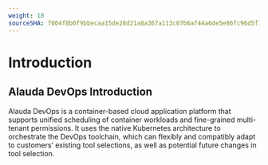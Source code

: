 ```yaml
---
weight: 10
sourceSHA: f004f8b0f9bbecaa15de28d21a8a367a113c07b6af44a6de5e86fc96d5f13741
---
```


# Introduction

## Alauda DevOps Introduction

Alauda DevOps is a container-based cloud application platform that supports unified scheduling of container workloads and fine-grained multi-tenant permissions. It uses the native Kubernetes architecture to orchestrate the DevOps toolchain, which can flexibly and compatibly adapt to customers’ existing tool selections, as well as potential future changes in tool selection.
